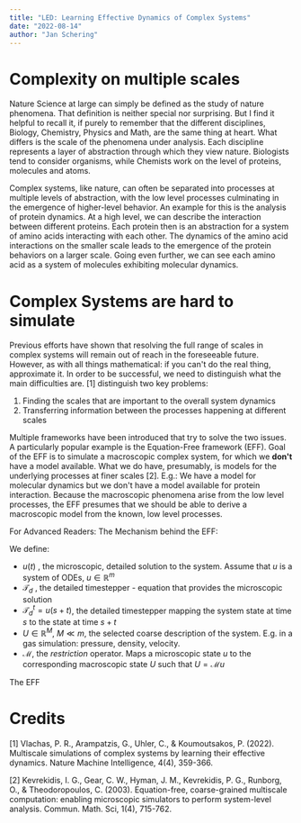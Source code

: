 ```yaml
---
title: "LED: Learning Effective Dynamics of Complex Systems"
date: "2022-08-14"
author: "Jan Schering"
---
```


<h1>Complexity on multiple scales</h1>

Nature Science at large can simply be defined as the study of nature phenomena. That definition is neither special nor surprising.
But I find it helpful to recall it, if purely to remember that the different disciplines, Biology, Chemistry, Physics and Math, are
the same thing at heart. What differs is the scale of the phenomena under analysis. Each discipline represents a layer of abstraction
through which they view nature. Biologists tend to consider organisms, while Chemists work on the level of proteins, molecules and atoms.

Complex systems, like nature, can often be separated into processes at multiple levels of abstraction, with the low level processes culminating in
the emergence of higher-level behavior. An example for this is the analysis
of protein dynamics. At a high level, we can describe the interaction between different proteins. Each protein then is an abstraction for a system
of amino acids interacting with each other. The dynamics of the amino acid interactions on the smaller scale leads to the emergence of the protein behaviors
on a larger scale. Going even further, we can see each amino acid as a system of molecules exhibiting molecular dynamics.

<h1>Complex Systems are hard to simulate</h1>

Previous efforts have shown that resolving the full range of scales in complex
systems will remain out of reach in the foreseeable future. However, as with all things mathematical: if you can't do the real thing, approximate it.
In order to be successful, we need to distinguish what the main difficulties are. [1] distinguish
two key problems:

1. Finding the scales that are important to the overall system dynamics
2. Transferring information between the processes happening at different scales

Multiple frameworks have been introduced that try to solve the two issues. A particularly popular example is the Equation-Free framework (EFF). Goal of the EFF is to
simulate a macroscopic complex system, for which we **don't** have a model available. What we do have, presumably, is models for the underlying processes
at finer scales [2]. E.g.: We have a model for molecular dynamics but we don't have a model available for protein interaction. Because the macroscopic phenomena arise
from the low level processes, the EFF presumes that we should be able to derive a macroscopic model from the known, low level processes.

For Advanced Readers: The Mechanism behind the EFF:

We define:

- $u(t)$ , the microscopic, detailed solution to the system. Assume that $u$ is a system of ODEs, $u \in \mathbb{R}^m$
- $\mathcal{T}_d$ , the detailed timestepper - equation that provides the microscopic solution
- $\mathcal{T}_d^t = u(s + t)$, the detailed timestepper mapping the system state at time $s$ to the state at time $s+t$
- $U \in \mathbb{R}^M$, $M \ll m$, the selected coarse description of the system. E.g. in a gas simulation: pressure, density, velocity.
- $\mathcal{M}$, the _restriction_ operator. Maps a microscopic state $u$ to the corresponding macroscopic state $U$ such that $U = \mathcal{M}u$

The EFF

<h1>Credits</h1>

[1] Vlachas, P. R., Arampatzis, G., Uhler, C., & Koumoutsakos, P. (2022). Multiscale simulations of complex systems by learning their effective dynamics. Nature Machine Intelligence, 4(4), 359-366.

[2] Kevrekidis, I. G., Gear, C. W., Hyman, J. M., Kevrekidis, P. G., Runborg, O., & Theodoropoulos, C. (2003). Equation-free, coarse-grained multiscale computation: enabling microscopic simulators to perform system-level analysis. Commun. Math. Sci, 1(4), 715-762.
